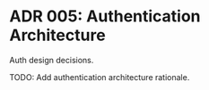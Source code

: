 # ADR 005: Authentication Architecture

Auth design decisions.

TODO: Add authentication architecture rationale.
